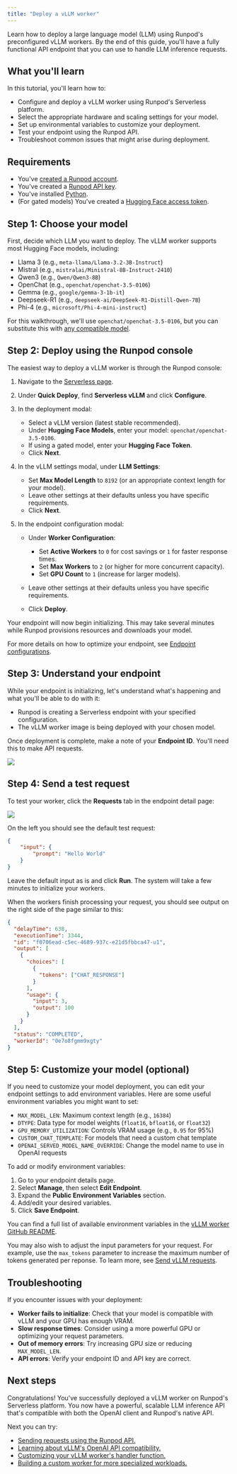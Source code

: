 ```yaml
---
title: "Deploy a vLLM worker"
---
```


Learn how to deploy a large language model (LLM) using Runpod's preconfigured vLLM workers. By the end of this guide, you'll have a fully functional API endpoint that you can use to handle LLM inference requests.

## What you'll learn

In this tutorial, you'll learn how to:

* Configure and deploy a vLLM worker using Runpod's Serverless platform.
* Select the appropriate hardware and scaling settings for your model.
* Set up environmental variables to customize your deployment.
* Test your endpoint using the Runpod API.
* Troubleshoot common issues that might arise during deployment.

## Requirements

* You've [created a Runpod account](/get-started/manage-accounts).
* You've created a [Runpod API key](/get-started/api-keys).
* You've installed [Python](https://www.python.org/downloads/).
* (For gated models) You've created a [Hugging Face access token](https://huggingface.co/docs/hub/en/security-tokens).

## Step 1: Choose your model

First, decide which LLM you want to deploy. The vLLM worker supports most Hugging Face models, including:

* Llama 3 (e.g., `meta-llama/Llama-3.2-3B-Instruct`)
* Mistral (e.g., `mistralai/Ministral-8B-Instruct-2410`)
* Qwen3 (e.g., `Qwen/Qwen3-8B`)
* OpenChat (e.g., `openchat/openchat-3.5-0106`)
* Gemma (e.g., `google/gemma-3-1b-it`)
* Deepseek-R1 (e.g., `deepseek-ai/DeepSeek-R1-Distill-Qwen-7B`)
* Phi-4 (e.g., `microsoft/Phi-4-mini-instruct`)

For this walkthrough, we'll use `openchat/openchat-3.5-0106`, but you can substitute this with [any compatible model](https://github.com/runpod-workers/worker-vllm?tab=readme-ov-file#compatible-model-architectures).

## Step 2: Deploy using the Runpod console

The easiest way to deploy a vLLM worker is through the Runpod console:

1. Navigate to the [Serverless page](https://www.console.runpod.io/serverless).

2. Under **Quick Deploy**, find **Serverless vLLM** and click **Configure**.

3. In the deployment modal:

   * Select a vLLM version (latest stable recommended).
   * Under **Hugging Face Models**, enter your model: `openchat/openchat-3.5-0106`.
   * If using a gated model, enter your **Hugging Face Token**.
   * Click **Next**.

4. In the vLLM settings modal, under **LLM Settings**:

   * Set **Max Model Length** to `8192` (or an appropriate context length for your model).
   * Leave other settings at their defaults unless you have specific requirements.
   * Click **Next**.

5. In the endpoint configuration modal:

   * Under **Worker Configuration**:

     * Set **Active Workers** to `0` for cost savings or `1` for faster response times.
     * Set **Max Workers** to `2` (or higher for more concurrent capacity).
     * Set **GPU Count** to `1` (increase for larger models).

   * Leave other settings at their defaults unless you have specific requirements.

   * Click **Deploy**.

Your endpoint will now begin initializing. This may take several minutes while Runpod provisions resources and downloads your model.

<Tip>

For more details on how to optimize your endpoint, see [Endpoint configurations](/serverless/endpoints/endpoint-configurations).

</Tip>

## Step 3: Understand your endpoint

While your endpoint is initializing, let's understand what's happening and what you'll be able to do with it:

* Runpod is creating a Serverless endpoint with your specified configuration.
* The vLLM worker image is being deployed with your chosen model.

Once deployment is complete, make a note of your **Endpoint ID**. You'll need this to make API requests.

<Frame>
  <img src="/images/4a0706af-serverless-endpoint-id.png" />
</Frame>

## Step 4: Send a test request

To test your worker, click the **Requests** tab in the endpoint detail page:

<Frame>
  <img src="/images/8f34ba77-serverless-get-started-endpoint-details.png" />
</Frame>

On the left you should see the default test request:

```json
{
    "input": {
        "prompt": "Hello World"
    }
}
```

Leave the default input as is and click **Run**. The system will take a few minutes to initialize your workers.

When the workers finish processing your request, you should see output on the right side of the page similar to this:

```json
{
  "delayTime": 638,
  "executionTime": 3344,
  "id": "f0706ead-c5ec-4689-937c-e21d5fbbca47-u1",
  "output": [
    {
      "choices": [
        {
          "tokens": ["CHAT_RESPONSE"]
        }
      ],
      "usage": {
        "input": 3,
        "output": 100
      }
    }
  ],
  "status": "COMPLETED",
  "workerId": "0e7o8fgmm9xgty"
}
```

## Step 5: Customize your model (optional)

If you need to customize your model deployment, you can edit your endpoint settings to add environment variables. Here are some useful environment variables you might want to set:

* `MAX_MODEL_LEN`: Maximum context length (e.g., `16384`)
* `DTYPE`: Data type for model weights (`float16`, `bfloat16`, or `float32`)
* `GPU_MEMORY_UTILIZATION`: Controls VRAM usage (e.g., `0.95` for 95%)
* `CUSTOM_CHAT_TEMPLATE`: For models that need a custom chat template
* `OPENAI_SERVED_MODEL_NAME_OVERRIDE`: Change the model name to use in OpenAI requests

To add or modify environment variables:

1. Go to your endpoint details page.
2. Select **Manage**, then select **Edit Endpoint**.
3. Expand the **Public Environment Variables** section.
4. Add/edit your desired variables.
5. Click **Save Endpoint**.

You can find a full list of available environment variables in the [vLLM worker GitHub README](https://github.com/runpod-workers/worker-vllm?tab=readme-ov-file#environment-variablessettings).

You may also wish to adjust the input parameters for your request. For example, use the `max_tokens` parameter to increase the maximum number of tokens generated per reponse. To learn more, see [Send vLLM requests](/serverless/vllm/vllm-requests#request-input-parameters).

## Troubleshooting

If you encounter issues with your deployment:

* **Worker fails to initialize**: Check that your model is compatible with vLLM and your GPU has enough VRAM.
* **Slow response times**: Consider using a more powerful GPU or optimizing your request parameters.
* **Out of memory errors**: Try increasing GPU size or reducing `MAX_MODEL_LEN`.
* **API errors**: Verify your endpoint ID and API key are correct.

## Next steps

Congratulations! You've successfully deployed a vLLM worker on Runpod's Serverless platform. You now have a powerful, scalable LLM inference API that's compatible with both the OpenAI client and Runpod's native API.

Next you can try:

* [Sending requests using the Runpod API.](/serverless/vllm/vllm-requests)
* [Learning about vLLM's OpenAI API compatibility.](/serverless/vllm/openai-compatibility)
* [Customizing your vLLM worker's handler function.](/serverless/workers/handler-functions)
* [Building a custom worker for more specialized workloads.](/serverless/workers/custom-worker)
